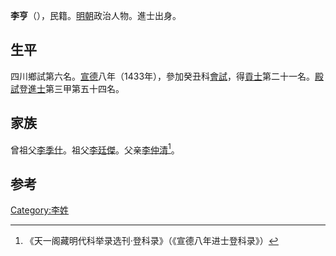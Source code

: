 {{Otheruses|other=名为李亨的其他人物|李亨}}

'''李亨'''（{{bd|1395年||？}}），民籍。[[明朝|明朝]]政治人物。進士出身。

== 生平 ==
四川鄉試第六名。[[宣德|宣德]]八年（1433年），參加癸丑科[[會試|會試]]，得[[貢士|貢士]]第二十一名。[[殿試|殿試]]登[[進士|進士]]第三甲第五十四名。

== 家族 ==
曾祖父[[李季什|李季什]]。祖父[[李廷傑|李廷傑]]。父亲[[李仲清|李仲清]]<ref>《天一阁藏明代科举录选刊·登科录》（《宣德八年进士登科录》）</ref>。

==参考==
{{reflist}}

{{宣德八年癸丑科殿試金榜}}

{{Authority control}}

{{DEFAULTSORT:}}
[[Category:李姓|Category:李姓]]


{{明朝人物小作品}}